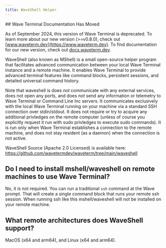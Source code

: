 ```yaml
---
title: WaveShell Helper
---
```


<Warning>
## Wave Terminal Documentation Has Moved

As of September 2024, this version of Wave Terminal is deprecated. To learn more about our new version (>=v0.8.0), check out [www.waveterm.dev](https://www.waveterm.dev). To find documentation for our new version, check out [docs.waveterm.dev](https://docs.waveterm.dev).
</Warning>

WaveShell (also known as MShell) is a small open-source helper program that facilitates advanced communication between your local Wave Terminal instance and a remote machine.  It enables Wave Terminal to provide advanced terminal features like command blocks, persistent sessions, and detailed universal command history.

Note that waveshell is does *not* communicate with any external services, does not open any ports, and does *not* send any information or telemetry to Wave Terminal or Command Line Inc servers.  It communicates exclusively with the local Wave Terminal running on your machine via a standard SSH connection over stdin/stdout.  It does not require or try to acquire any additional privledges on the remote computer (unless of course you explicitly request it run with sudo privledges to execute sudo commands).  It is run only when Wave Terminal establishes a connection to the remote machine, and does not stay resident (as a daemon) when the connection is not active.

WaveShell Source (Apache 2.0 Licensed) is available here: https://github.com/wavetermdev/waveterm/tree/main/waveshell

## Do I need to install mshell/waveshell on remote machines to use Wave Terminal?

No, it is not required.  You can run a traditional `ssh` command at the Wave prompt.  That will create a single command block that runs your remote ssh session.  When running ssh like this mshell/waveshell will not be installed on your remote machine.

## What remote architectures does WaveShell support?

MacOS (x64 and arm64), and Linux (x64 and arm64).
